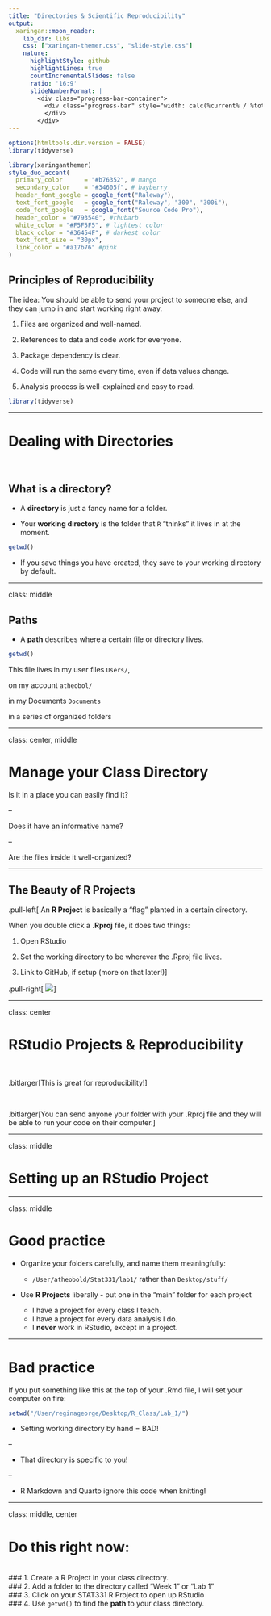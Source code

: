 ```yaml
---
title: "Directories & Scientific Reproducibility"
output:
  xaringan::moon_reader:
    lib_dir: libs
    css: ["xaringan-themer.css", "slide-style.css"]
    nature:
      highlightStyle: github
      highlightLines: true
      countIncrementalSlides: false
      ratio: '16:9'
      slideNumberFormat: |
        <div class="progress-bar-container">
          <div class="progress-bar" style="width: calc(%current% / %total% * 100%);">
          </div>
        </div>
---
```


```r
options(htmltools.dir.version = FALSE)
library(tidyverse)
```

```r
library(xaringanthemer)
style_duo_accent(
  primary_color      = "#b76352", # mango
  secondary_color    = "#34605f", # bayberry
  header_font_google = google_font("Raleway"),
  text_font_google   = google_font("Raleway", "300", "300i"),
  code_font_google   = google_font("Source Code Pro"),
  header_color = "#793540", #rhubarb
  white_color = "#F5F5F5", # lightest color
  black_color = "#36454F", # darkest color
  text_font_size = "30px", 
  link_color = "#a17b76" #pink
)
```

## Principles of Reproducibility

The idea:  You should be able to send your project to someone else, and they can
jump in and start working right away.

1. Files are organized and well-named.

2. References to data and code work for everyone.

3. Package dependency is clear.

4. Code will run the same every time, even if data values change.

5. Analysis process is well-explained and easy to read.

```r
library(tidyverse)
```

---

# Dealing with Directories

</br>

## What is a directory?

- A **directory** is just a fancy name for a folder.

- Your **working directory** is the folder that `R` "thinks" it lives in at the
moment.

```r
getwd()
```

- If you save things you have created, they save to your working directory by
default.

---

class: middle 

## Paths

- A **path** describes where a certain file or directory lives.

```r
getwd()
```

This file lives in my user files `Users/`, 

on my account `atheobol/` 

in my Documents `Documents` 

in a series of organized folders

---

class: center, middle

# Manage your Class Directory

Is it in a place you can easily find it?

--

Does it have an informative name?

--

Are the files inside it well-organized?

---

## The Beauty of R Projects

.pull-left[ An **R Project** is basically a "flag" planted in a certain
directory.

When you double click a **.Rproj** file, it does two things:

1. Open RStudio

2. Set the working directory to be wherever the .Rproj file lives.

3. Link to GitHub, if setup (more on that later!)]

.pull-right[
![](images/project_flag.jpg)
]

---

class: center

# RStudio Projects & Reproducibility

</br> 

.bitlarger[This is great for reproducibility!]

</br>

.bitlarger[You can send anyone your folder with your .Rproj file and they will
be able to run your code on their computer.]

---

class: middle

# Setting up an RStudio Project

---

class: middle 

# Good practice

- Organize your folders carefully, and name them meaningfully:
  * `/User/atheobold/Stat331/lab1/` rather than `Desktop/stuff/`
    
- Use **R Projects** liberally - put one in the "main" folder for each project

    * I have a project for every class I teach.
    * I have a project for every data analysis I do.
    * I **never** work in RStudio, except in a project.

---

# Bad practice

If you put something like this at the top of your .Rmd file, I will set your 
computer on fire:

```r
setwd("/User/reginageorge/Desktop/R_Class/Lab_1/")
```

- Setting working directory by hand = BAD!  

--

- That directory is specific to you!

--

- R Markdown and Quarto ignore this code when knitting! 

---

class: middle, center

# Do this right now:
</br>
### 1. Create a R Project in your class directory.
</br>
### 2. Add a folder to the directory called "Week 1" or "Lab 1"
</br>
### 3. Click on your STAT331 R Project to open up RStudio
</br>
### 4. Use `getwd()` to find the **path** to your class directory.